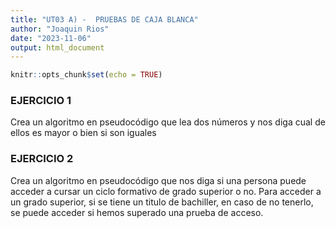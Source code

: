 ```yaml
---
title: "UT03 A) -  PRUEBAS DE CAJA BLANCA"
author: "Joaquin Rios"
date: "2023-11-06"
output: html_document
---
```


```r
knitr::opts_chunk$set(echo = TRUE)
```
### EJERCICIO 1
Crea un algoritmo en pseudocódigo que lea dos números y nos diga cual de ellos es mayor o bien si son iguales 

### EJERCICIO 2
Crea un algoritmo en pseudocódigo que nos diga si una persona puede acceder a cursar un ciclo formativo de grado superior o no. Para acceder a un grado superior, si se tiene un titulo de bachiller, en caso de no tenerlo, se puede acceder si hemos superado una prueba de acceso.
